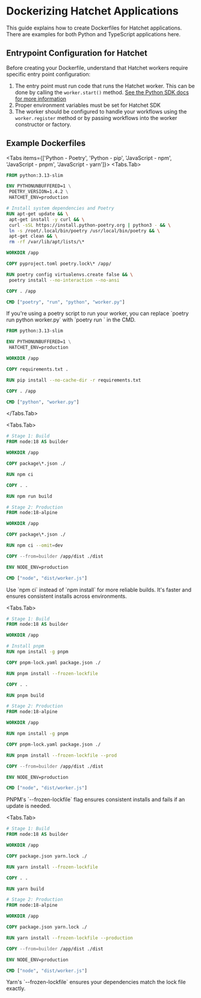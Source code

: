 
# Dockerizing Hatchet Applications

This guide explains how to create Dockerfiles for Hatchet applications. There are examples for both Python and TypeScript applications here.

## Entrypoint Configuration for Hatchet

Before creating your Dockerfile, understand that Hatchet workers require specific entry point configuration:

1. The entry point must run code that runs the Hatchet worker. This can be done by calling the `worker.start()` method. [See the Python SDK docs for more information](./worker.mdx#starting-a-worker)
2. Proper environment variables must be set for Hatchet SDK
3. The worker should be configured to handle your workflows using the `worker.register` method or by passing workflows into the worker constructor or factory.

## Example Dockerfiles

<Tabs items={['Python - Poetry', 'Python - pip', 'JavaScript - npm', 'JavaScript - pnpm', 'JavaScript - yarn']}>
  <Tabs.Tab>

```dockerfile
FROM python:3.13-slim

ENV PYTHONUNBUFFERED=1 \
 POETRY_VERSION=1.4.2 \
 HATCHET_ENV=production

# Install system dependencies and Poetry
RUN apt-get update && \
 apt-get install -y curl && \
 curl -sSL https://install.python-poetry.org | python3 - && \
 ln -s /root/.local/bin/poetry /usr/local/bin/poetry && \
 apt-get clean && \
 rm -rf /var/lib/apt/lists/\*

WORKDIR /app

COPY pyproject.toml poetry.lock\* /app/

RUN poetry config virtualenvs.create false && \
 poetry install --no-interaction --no-ansi

COPY . /app

CMD ["poetry", "run", "python", "worker.py"]
```

<Callout type="info">
    If you're using a poetry script to run your worker, you can replace `poetry run python worker.py` with `poetry run <script-name>` in the CMD.
</Callout>
  </Tabs.Tab>
  <Tabs.Tab>

```dockerfile
FROM python:3.13-slim

ENV PYTHONUNBUFFERED=1 \
 HATCHET_ENV=production

WORKDIR /app

COPY requirements.txt .

RUN pip install --no-cache-dir -r requirements.txt

COPY . /app

CMD ["python", "worker.py"]
```

  </Tabs.Tab>

  <Tabs.Tab>

```dockerfile
# Stage 1: Build
FROM node:18 AS builder

WORKDIR /app

COPY package\*.json ./

RUN npm ci

COPY . .

RUN npm run build

# Stage 2: Production
FROM node:18-alpine

WORKDIR /app

COPY package\*.json ./

RUN npm ci --omit=dev

COPY --from=builder /app/dist ./dist

ENV NODE_ENV=production

CMD ["node", "dist/worker.js"]
```

<Callout type="info">
    Use `npm ci` instead of `npm install` for more reliable builds. It's faster and ensures consistent installs across environments.
</Callout>
  </Tabs.Tab>

  <Tabs.Tab>

```dockerfile
# Stage 1: Build
FROM node:18 AS builder

WORKDIR /app

# Install pnpm
RUN npm install -g pnpm

COPY pnpm-lock.yaml package.json ./

RUN pnpm install --frozen-lockfile

COPY . .

RUN pnpm build

# Stage 2: Production
FROM node:18-alpine

WORKDIR /app

RUN npm install -g pnpm

COPY pnpm-lock.yaml package.json ./

RUN pnpm install --frozen-lockfile --prod

COPY --from=builder /app/dist ./dist

ENV NODE_ENV=production

CMD ["node", "dist/worker.js"]
```

<Callout type="info">
    PNPM's `--frozen-lockfile` flag ensures consistent installs and fails if an update is needed.
</Callout>
  </Tabs.Tab>

  <Tabs.Tab>

```dockerfile
# Stage 1: Build
FROM node:18 AS builder

WORKDIR /app

COPY package.json yarn.lock ./

RUN yarn install --frozen-lockfile

COPY . .

RUN yarn build

# Stage 2: Production
FROM node:18-alpine

WORKDIR /app

COPY package.json yarn.lock ./

RUN yarn install --frozen-lockfile --production

COPY --from=builder /app/dist ./dist

ENV NODE_ENV=production

CMD ["node", "dist/worker.js"]

```

<Callout type="info">
    Yarn's `--frozen-lockfile` ensures your dependencies match the lock file exactly.
</Callout>
  </Tabs.Tab>
</Tabs>

